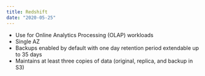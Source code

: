 ```yaml
---
title: Redshift
date: "2020-05-25"
---
```


- Use for Online Analytics Processing (OLAP) workloads
- Single AZ
- Backups enabled by default with one day retention period extendable up to 35 days
- Maintains at least three copies of data (original, replica, and backup in S3)
